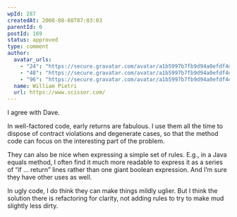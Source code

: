 ```yaml
---
wpId: 287
createdAt: 2008-08-08T07:03:03
parentId: 0
postId: 169
status: approved
type: comment
author:
  avatar_urls:
    - "24": "https://secure.gravatar.com/avatar/a1b5997b7fb9d94a0efdf4d4f8372105?s=24&d=mm&r=g"
    - "48": "https://secure.gravatar.com/avatar/a1b5997b7fb9d94a0efdf4d4f8372105?s=48&d=mm&r=g"
    - "96": "https://secure.gravatar.com/avatar/a1b5997b7fb9d94a0efdf4d4f8372105?s=96&d=mm&r=g"
  name: William Pietri
  url: https://www.scissor.com/
---
```


I agree with Dave.

In well-factored code, early returns are fabulous. I use them all the time to dispose of contract violations and degenerate cases, so that the method code can focus on the interesting part of the problem.

They can also be nice when expressing a simple set of rules. E.g., in a Java equals method, I often find it much more readable to express it as a series of “if … return” lines rather than one giant boolean expression. And I’m sure they have other uses as well.

In ugly code, I do think they can make things mildly uglier. But I think the solution there is refactoring for clarity, not adding rules to try to make mud slightly less dirty.